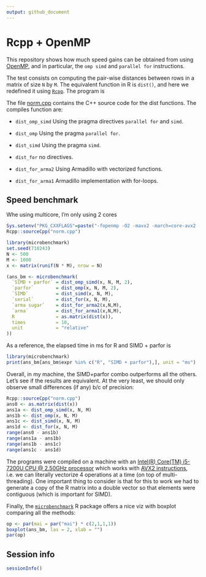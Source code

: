 ```yaml
---
output: github_document
---
```


# Rcpp + OpenMP

This repository shows how much speed gains can be obtained from using
[OpenMP](https://openmp.org), and in particular, the `omp simd` and `parallel for`
instructions.

The test consists on computing the pair-wise distances between rows in a matrix
of size `N` by `M`. The equivalent function in R is `dist()`, and here we 
redefined it using [`Rcpp`](https://cran.r-project.org/package=Rcpp). The program is

The file [norm.cpp](norm.cpp) contains the C++ source code for the dist functions.
The compiles function are:

- `dist_omp_simd` Using the pragma directives `parallel for` and `simd`.

- `dist_omp` Using the pragma `parallel for`.

- `dist_simd` Using the pragma `simd`.

- `dist_for` no directives.

- `dist_for_arma2` Using Armadillo with vectorized functions.

- `dist_for_arma1` Armadillo implementation with for-loops.

## Speed benchmark

Whe using multicore, I'm only using 2 cores

```r
Sys.setenv("PKG_CXXFLAGS"=paste("-fopenmp -O2 -mavx2 -march=core-avx2 -mtune=core-avx2"))
Rcpp::sourceCpp("norm.cpp")

library(microbenchmark)
set.seed(718243)
N <- 500
M <- 1000
x <- matrix(runif(N * M), nrow = N)

(ans_bm <- microbenchmark(
  `SIMD + parfor` = dist_omp_simd(x, N, M, 2),
  `parfor`        = dist_omp(x, N, M, 2),
  `SIMD`          = dist_simd(x, N, M),
  `serial`        = dist_for(x, N, M),
  `arma sugar`    = dist_for_arma2(x,N,M),
  `arma`          = dist_for_arma1(x,N,M),
  R               = as.matrix(dist(x)),
  times           = 10,
  unit            = "relative"
))
```

As a reference, the elapsed time in ms for R and SIMD + parfor is

```r
library(microbenchmark)
print(ans_bm[ans_bm$expr %in% c("R", "SIMD + parfor"),], unit = "ms")
```

Overall, in my machine, the SIMD+parfor combo outperforms all the others. Let's
see if the results are equivalent. At the very least, we should only observe
small differences (if any) b/c of precision:

```r
Rcpp::sourceCpp("norm.cpp")
ans0 <- as.matrix(dist(x))
ans1a <- dist_omp_simd(x, N, M)
ans1b <- dist_omp(x, N, M)
ans1c <- dist_simd(x, N, M)
ans1d <- dist_for(x, N, M)
range(ans0 - ans1b)
range(ans1a - ans1b)
range(ans1b - ans1c)
range(ans1c - ans1d)
```

The programs were compiled on a machine with an 
[Intel(R) Core(TM) i5-7200U CPU @ 2.50GHz processor](https://ark.intel.com/content/www/us/en/ark/products/95443/intel-core-i5-7200u-processor-3m-cache-up-to-3-10-ghz.html) which works with [AVX2 instructions](https://en.wikipedia.org/wiki/Advanced_Vector_Extensions#CPUs_with_AVX2), i.e. we can literally vectorize 4 operations at a time (on top of multi-threading). One important thing to consider is that for this to work we had to generate a copy of the R matrix into a double vector so that elements were contiguous (which is important for SIMD).

Finally, the [`microbenchmark`](https://cran.r-project.org/package=microbenchmark)
R package offers a nice viz with boxplot comparing all the methods:

```r
op <- par(mai = par("mai") * c(2,1,1,1))
boxplot(ans_bm, las = 2, xlab = "")
par(op)
```

## Session info

```r
sessionInfo()
```

